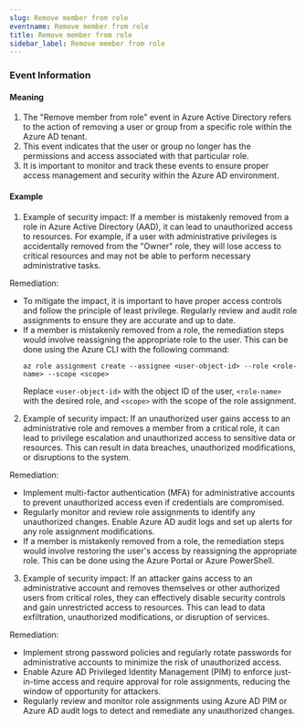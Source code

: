 ```yaml
--- 
slug: Remove member from role
eventname: Remove member from role
title: Remove member from role
sidebar_label: Remove member from role
---
```

                       
### Event Information

#### Meaning

1. The "Remove member from role" event in Azure Active Directory refers to the action of removing a user or group from a specific role within the Azure AD tenant.
2. This event indicates that the user or group no longer has the permissions and access associated with that particular role.
3. It is important to monitor and track these events to ensure proper access management and security within the Azure AD environment.

#### Example

1. Example of security impact: If a member is mistakenly removed from a role in Azure Active Directory (AAD), it can lead to unauthorized access to resources. For example, if a user with administrative privileges is accidentally removed from the "Owner" role, they will lose access to critical resources and may not be able to perform necessary administrative tasks.

Remediation:
- To mitigate the impact, it is important to have proper access controls and follow the principle of least privilege. Regularly review and audit role assignments to ensure they are accurate and up to date.
- If a member is mistakenly removed from a role, the remediation steps would involve reassigning the appropriate role to the user. This can be done using the Azure CLI with the following command:
  ```
  az role assignment create --assignee <user-object-id> --role <role-name> --scope <scope>
  ```
  Replace `<user-object-id>` with the object ID of the user, `<role-name>` with the desired role, and `<scope>` with the scope of the role assignment.

2. Example of security impact: If an unauthorized user gains access to an administrative role and removes a member from a critical role, it can lead to privilege escalation and unauthorized access to sensitive data or resources. This can result in data breaches, unauthorized modifications, or disruptions to the system.

Remediation:
- Implement multi-factor authentication (MFA) for administrative accounts to prevent unauthorized access even if credentials are compromised.
- Regularly monitor and review role assignments to identify any unauthorized changes. Enable Azure AD audit logs and set up alerts for any role assignment modifications.
- If a member is mistakenly removed from a role, the remediation steps would involve restoring the user's access by reassigning the appropriate role. This can be done using the Azure Portal or Azure PowerShell.

3. Example of security impact: If an attacker gains access to an administrative account and removes themselves or other authorized users from critical roles, they can effectively disable security controls and gain unrestricted access to resources. This can lead to data exfiltration, unauthorized modifications, or disruption of services.

Remediation:
- Implement strong password policies and regularly rotate passwords for administrative accounts to minimize the risk of unauthorized access.
- Enable Azure AD Privileged Identity Management (PIM) to enforce just-in-time access and require approval for role assignments, reducing the window of opportunity for attackers.
- Regularly review and monitor role assignments using Azure AD PIM or Azure AD audit logs to detect and remediate any unauthorized changes.


 